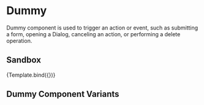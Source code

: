 

<Meta title="Component/Dummy" component={Dummy} />


# Dummy

Dummy component is used to trigger an action or event, such as submitting a form, opening a Dialog, canceling an action, or performing a delete operation.

## Sandbox

<Canvas>
  <Story
    name="Sandbox"
    args={{
      label: "Dummy component",
    }}
  >
    {Template.bind({})}
  </Story>
</Canvas>

<ArgsTable story="Sandbox" />

## Dummy Component Variants

<Canvas>
  <Story name="variants">
    <Dummy label="Dummy Component" />
  </Story>
</Canvas>
